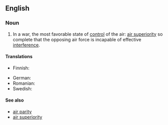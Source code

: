 ==English==
{{wikipedia}}

===Noun===
{{en-noun|-}}

# In a war, the most favorable state of [[control]] of the air: [[air superiority]] so complete that the opposing air force is incapable of effective [[interference]].

====Translations====
{{trans-top|most favorable state of control of the air}}
* Finnish: {{t+|fi|ilmaherruus}}
{{trans-mid}}
* German: {{t|de|Luftherrschaft|f}}
* Romanian: {{t|ro|supremație aeriană|f}}
* Swedish: {{t|sv|luftherravälde|n}}
{{trans-bottom}}

====See also====
* [[air parity]]
* [[air superiority]]